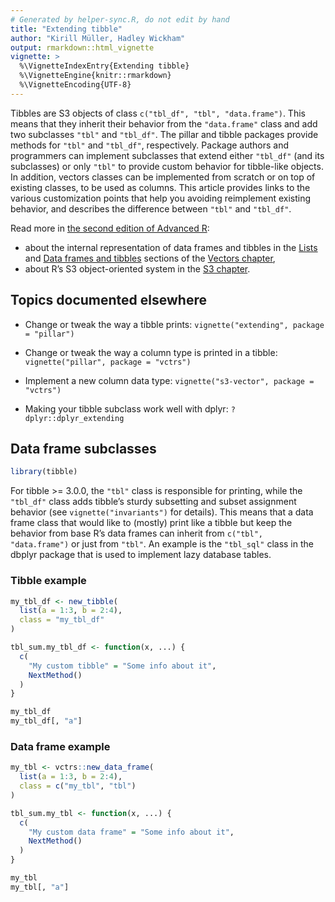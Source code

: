 ```yaml
---
# Generated by helper-sync.R, do not edit by hand
title: "Extending tibble"
author: "Kirill Müller, Hadley Wickham"
output: rmarkdown::html_vignette
vignette: >
  %\VignetteIndexEntry{Extending tibble}
  %\VignetteEngine{knitr::rmarkdown}
  %\VignetteEncoding{UTF-8}
---
```


Tibbles are S3 objects of class `c("tbl_df", "tbl", "data.frame")`.
This means that they inherit their behavior from the `"data.frame"` class and add two subclasses `"tbl"` and `"tbl_df"`.
The pillar and tibble packages provide methods for `"tbl"` and `"tbl_df"`, respectively.
Package authors and programmers can implement subclasses that extend either `"tbl_df"` (and its subclasses) or only `"tbl"` to provide custom behavior for tibble-like objects.
In addition, vectors classes can be implemented from scratch or on top of existing classes, to be used as columns.
This article provides links to the various customization points that help you avoiding reimplement existing behavior, and describes the difference between `"tbl"` and `"tbl_df"`.

Read more in [the second edition of Advanced R](https://adv-r.hadley.nz/index.html):

- about the internal representation of data frames and tibbles in the [Lists](https://adv-r.hadley.nz/vectors-chap.html#lists) and [Data frames and tibbles](https://adv-r.hadley.nz/vectors-chap.html#tibble) sections of the [Vectors chapter](https://adv-r.hadley.nz/vectors-chap.html),
- about R's S3 object-oriented system in the [S3 chapter](https://adv-r.hadley.nz/s3.html).

## Topics documented elsewhere

- Change or tweak the way a tibble prints: `vignette("extending", package = "pillar")`

- Change or tweak the way a column type is printed in a tibble: `vignette("pillar", package = "vctrs")`

- Implement a new column data type: `vignette("s3-vector", package = "vctrs")`

- Making your tibble subclass work well with dplyr: `?dplyr::dplyr_extending`

## Data frame subclasses

```r
library(tibble)
```

For tibble >= 3.0.0, the `"tbl"` class is responsible for printing, while the `"tbl_df"` class adds tibble's sturdy subsetting and subset assignment behavior (see `vignette("invariants")` for details).
This means that a data frame class that would like to (mostly) print like a tibble but keep the behavior from base R's data frames can inherit from `c("tbl", "data.frame")` or just from `"tbl"`.
An example is the `"tbl_sql"` class in the dbplyr package that is used to implement lazy database tables.

### Tibble example

```r
my_tbl_df <- new_tibble(
  list(a = 1:3, b = 2:4),
  class = "my_tbl_df"
)

tbl_sum.my_tbl_df <- function(x, ...) {
  c(
    "My custom tibble" = "Some info about it",
    NextMethod()
  )
}

my_tbl_df
my_tbl_df[, "a"]
```

### Data frame example

```r
my_tbl <- vctrs::new_data_frame(
  list(a = 1:3, b = 2:4),
  class = c("my_tbl", "tbl")
)

tbl_sum.my_tbl <- function(x, ...) {
  c(
    "My custom data frame" = "Some info about it",
    NextMethod()
  )
}

my_tbl
my_tbl[, "a"]
```
